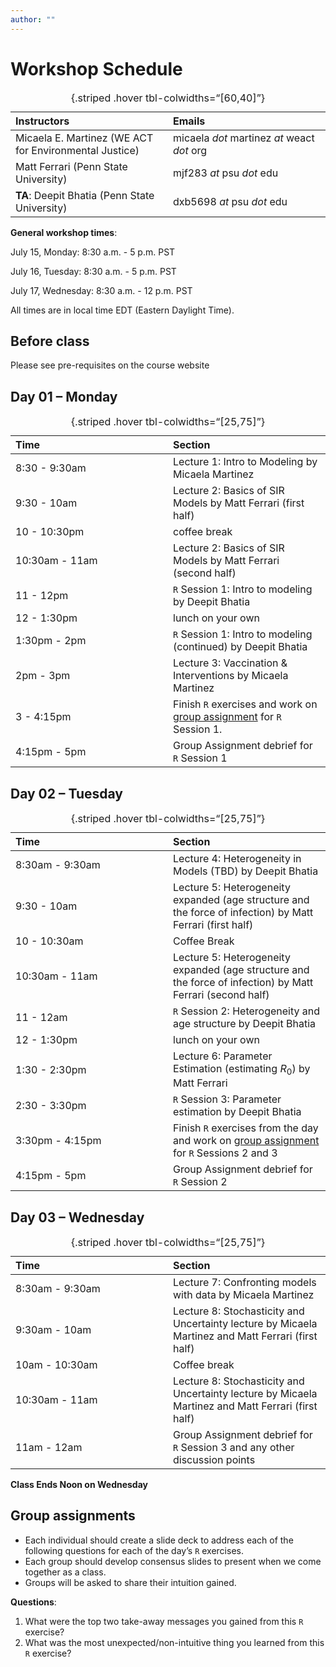 ```yaml
---
author: ""
---
```


# Workshop Schedule {.unnumbered}

|Instructors | Emails |
|:--|:--|
| Micaela E. Martinez (WE ACT for Environmental Justice) | micaela *dot* martinez *at* weact *dot* org |
| Matt Ferrari (Penn State University) | mjf283 *at* psu *dot* edu |
| **TA**: Deepit Bhatia (Penn State University) | dxb5698 *at* psu *dot* edu |

: {.striped .hover tbl-colwidths="[60,40]"}

**General workshop times**:

July 15, Monday: 8:30 a.m. - 5 p.m. PST

July 16, Tuesday: 8:30 a.m. - 5 p.m. PST

July 17, Wednesday: 8:30 a.m. - 12 p.m. PST

::: {.callout-important}
All times are in local time EDT (Eastern Daylight Time).
:::

## Before class

Please see pre-requisites on the course website

## Day 01 – Monday 

| Time | Section |
|:--|:--|
| 8:30 - 9:30am | Lecture 1: Intro to Modeling by Micaela Martinez |
| 9:30 - 10am | Lecture 2: Basics of SIR Models by Matt Ferrari (first half) |
| 10 - 10:30pm | coffee break |
| 10:30am - 11am | Lecture 2: Basics of SIR Models by Matt Ferrari (second half) |
| 11 - 12pm | `R` Session 1: Intro to modeling by Deepit Bhatia |
| 12 - 1:30pm | lunch on your own |
| 1:30pm - 2pm | `R` Session 1: Intro to modeling (continued) by Deepit Bhatia |
| 2pm - 3pm | Lecture 3: Vaccination & Interventions by Micaela Martinez |
| 3 - 4:15pm | Finish `R` exercises and work on [group assignment](#group-assignments) for `R` Session 1. |
| 4:15pm - 5pm | Group Assignment debrief for `R` Session 1 |

: {.striped .hover tbl-colwidths="[25,75]"}


## Day 02 – Tuesday

| Time | Section |
|:--|:--|
| 8:30am - 9:30am | Lecture 4: Heterogeneity in Models (TBD) by Deepit Bhatia |
| 9:30 - 10am | Lecture 5: Heterogeneity expanded (age structure and the force of infection) by Matt Ferrari (first half) |
| 10 - 10:30am | Coffee Break |
| 10:30am - 11am | Lecture 5: Heterogeneity expanded (age structure and the force of infection) by Matt Ferrari (second half) |
| 11 - 12am | `R` Session 2: Heterogeneity and age structure by Deepit Bhatia |
| 12 - 1:30pm | lunch on your own |
| 1:30 - 2:30pm | Lecture 6: Parameter Estimation (estimating $R_0$) by Matt Ferrari |
| 2:30 - 3:30pm | `R` Session 3: Parameter estimation by Deepit Bhatia |
| 3:30pm - 4:15pm | Finish `R` exercises from the day and work on [group assignment](#group-assignments) for `R` Sessions 2 and 3 |
| 4:15pm - 5pm | Group Assignment debrief for `R` Session 2 |

: {.striped .hover tbl-colwidths="[25,75]"}

## Day 03 – Wednesday

| Time | Section |
|:--|:--|
| 8:30am - 9:30am | Lecture 7: Confronting models with data by Micaela Martinez |
| 9:30am - 10am | Lecture 8: Stochasticity and Uncertainty lecture by Micaela Martinez and Matt Ferrari (first half) |
| 10am - 10:30am | Coffee break |
| 10:30am - 11am | Lecture 8: Stochasticity and Uncertainty lecture by Micaela Martinez and Matt Ferrari (first half) |
| 11am - 12am | Group Assignment debrief for `R` Session 3 and any other discussion points |

: {.striped .hover tbl-colwidths="[25,75]"}

**Class Ends Noon on Wednesday**

## Group assignments
- Each individual should create a slide deck to address each of the following questions for each of the day’s `R` exercises.
- Each group should develop consensus slides to present when we come together as a class.
- Groups will be asked to share their intuition gained.

**Questions**:

1. What were the top two take-away messages you gained from this `R` exercise?
2. What was the most unexpected/non-intuitive thing you learned from this `R` exercise?
